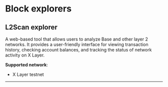 # Block explorers

## L2Scan explorer

A web-based tool that allows users to analyze Base and other layer 2 networks. It provides a user-friendly interface for viewing transaction history, checking account balances, and tracking the status of network activity on X Layer.

**Supported network**: 
- X Layer testnet
---

